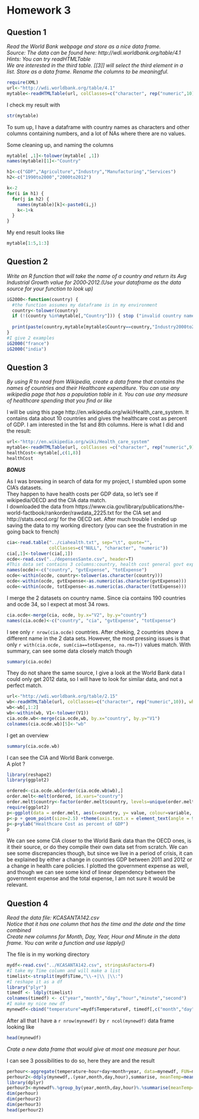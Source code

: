 Homework 3
========================================================


Question 1
----------------
*Read  the  World  Bank  webpage  and  store  as  a  nice  data  frame.*  
*Source:  The  data  can  be  found  here: http://wdi.worldbank.org/table/4.1*  
*Hints:  You  can  try  readHTMLTable*  
*We  are  interested  in  the  third  table. [[3]]  will  select  the  third  element  in  a list.  Store  as  a  data  frame.  Rename  the  columns  to  be  meaningful.* 

```r
require(XML)
url<-"http://wdi.worldbank.org/table/4.1"
mytable<-readHTMLTable(url, colClasses=c("character", rep("numeric",10)))[[3]]
```
I check my result with
```r
str(mytable)
```
To sum up, I have a dataframe with country names as characters and other columns containing numbers, and a lot of NAs where there are no values.

Some cleaning up, and naming the columns
```r
mytable[ ,1]<-tolower(mytable[ ,1])
names(mytable)[1]<-"Country"

h1<-c("GDP","Agriculture","Industry","Manufacturing","Services")
h2<-c("1990to2000","2000to2012")

k<-2
for(i in h1) {
  for(j in h2) {
    names(mytable)[k]<-paste0(i,j)
    k<-1+k
  }
}
```
My end result looks like
```r
mytable[1:5,1:3]
```

Question 2
-----------
*Write  an  R  function  that  will  take  the name of  a  country  and  return  its  Avg Industrial  Growth  value for 2000‐2012.(Use your dataframe as the data source for your function to look up)*

```r
iG2000<-function(country) {
  #the function assumes my dataframe is in my environment
  country<-tolower(country)
  if (!(country %in%mytable[,"Country"])) { stop ("invalid country name")}
  
  print(paste(country,mytable[mytable$Country==country,"Industry2000to2012"],sep=" "))  
}
#I give 2 examples
iG2000("france")
iG2000("india")
```

Question 3
----------------
*By  using  R  to  read  from Wikipedia,  create  a  data  frame  that  contains the names  of  countries and  their Healthcare  expenditure.  You  can  use  any wikipedia page  that  has  a  population  table  in  it. You  can  use any measure  of  healthcare  spending  that  you  find or  like*

I will be using this page http://en.wikipedia.org/wiki/Health_care_system. It contains data about 10 countries and gives the healthcare cost as percent of GDP. I am interested in the 1st and 8th columns.
Here is what I did and the result:
```r
url<-"http://en.wikipedia.org/wiki/Health_care_system"
mytable<-readHTMLTable(url, colClasses =c("character", rep("numeric",9)))[[1]]
healthCost<-mytable[,c(1,8)]
healthCost
```


***BONUS***  

As I was browsing in search of data for my project, I stumbled upon some CIA's datasets.  
They happen to have health costs per GDP data, so let's see if wikipedia/OECD and the CIA data match.  
I downloaded the data from https://www.cia.gov/library/publications/the-world-factbook/rankorder/rawdata_2225.txt for the CIA set and http://stats.oecd.org/ for the OECD set.
After much trouble I ended up saving the data to my working directory (you can see the frustration in me going back to french)
```r
cia<-read.table("../ciahealth.txt", sep="\t", quote="", 
                colClasses=c("NULL", "character", "numeric"))
cia[,1]<-tolower(cia[,1])
ocde<-read.csv("../depensesSante.csv", header=T)
#This data set contains 3 columns:country, health cost general govt expense, total expense
names(ocde)<-c("country", "gvtExpense", "totExpense")
ocde<-within(ocde, country<-tolower(as.character(country)))
ocde<-within(ocde, gvtExpense<-as.numeric(as.character(gvtExpense)))
ocde<-within(ocde, totExpense<-as.numeric(as.character(totExpense)))
```
I merge the 2 datasets on country name. Since cia contains 190 countries and ocde 34, so I expect at most 34 rows.
```r
cia.ocde<-merge(cia, ocde, by.x="V2", by.y="country")
names(cia.ocde)<-c("country", "cia", "gvtExpense", "totExpense")
```
I see only `r nrow(cia.ocde)` countries.
After cheking, 2 countries show a different name in the 2 data sets.
However, the most pressing issues is that only `r with(cia.ocde, sum(cia==totExpense, na.rm=T))` values match.
With summary, can see some data closely match though  
```r
summary(cia.ocde)
```

They do not share the same source, I give a look at the World Bank data
I could only get 2012 data, so I will have to look for similar data, and not a perfect match.
```r
url<-"http://wdi.worldbank.org/table/2.15"
wb<-readHTMLTable(url, colClasses=c("character", rep("numeric",10)), which=3)
wb<-wb[,1:2]
wb<-within(wb, V1<-tolower(V1))
cia.ocde.wb<-merge(cia.ocde,wb, by.x="country", by.y="V1")
colnames(cia.ocde.wb)[5]<-"wb"
```
I get an overview
```r
summary(cia.ocde.wb)
```
I can see the CIA and World Bank converge.  
A plot ?
```r
library(reshape2)
library(ggplot2)
```

```r
ordered<-cia.ocde.wb[order(cia.ocde.wb$wb),]
order.melt<-melt(ordered, id.vars="country")
order.melt$country<-factor(order.melt$country, levels=unique(order.melt$country), ordered=T)
require(ggplot2)
p<-ggplot(data = order.melt, aes(x=country, y= value, colour=variable, group=variable))
p<-p + geom_point(size=2.5) +theme(axis.text.x = element_text(angle = 90, vjust = 0.5, hjust=1))
p<-p+ylab("Healthcare Cost as percent of GDP")
p                                   
```

We can see some CIA closer to the World Bank data than the OECD ones, is it their source, or do they compile their own data set from scratch. We can see some discrepancies though, but since we live in a period of crisis, it can be explained by either a change in countries GDP between 2011 and 2012 or a change in health care policies.
I plotted the government expense as well, and though we can see some kind of linear dependency between the government expense and the total expense, I am not sure it would be relevant.

Question 4
------------
*Read the data file: KCASANTA142.csv*  
*Notice	that it	has	one	column	that	has	the	time and	the	date	and	the	time combined*	
*Create	new	columns	for	Month,	Day,	Year,	Hour	and	Minute	in	the	data	frame.*	
*You	can	write	a	function	and	use	lapply()*	

The file is in my working directory
```r
mydf<-read.csv("../KCASANTA142.csv", stringsAsFactors=F)
#I take my Time column and will make a list
timelist<-strsplit(mydf$Time,"\\-+|\\ |\\:")
#I reshape it as a df
library("plyr")
timedf <- ldply(timelist)
colnames(timedf) <- c("year","month","day","hour","minute","second")
#I make my nice new df
mynewdf<-cbind("temperature"=mydf$TemperatureF, timedf[,c("month","day","year",'hour',"minute")])
```
After all that I have a `r nrow(mynewdf)` by `r ncol(mynewdf)` data frame looking like
```r
head(mynewdf)
```

*Crate a new data frame that would give at most one measure per hour.*

I can see 3 possibilities to do so, here they are and the result
```r
perhour<-aggregate(temperature~hour+day+month+year, data=mynewdf, FUN=mean)
perhour2<-ddply(mynewdf,.(year,month,day,hour),summarise, meanTemp=mean(temperature))
library(dplyr)
perhour3<-mynewdf%.%group_by(year,month,day,hour)%.%summarise(meanTemp=mean(temperature))
dim(perhour)
dim(perhour2)
dim(perhour3)
head(perhour2)
```
